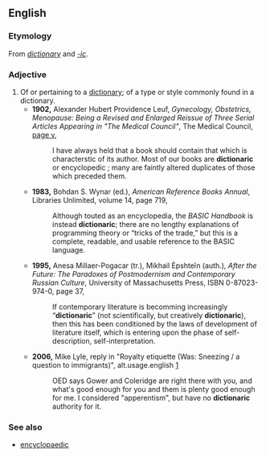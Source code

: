 ==English==

===Etymology===
From ''[[dictionary]]'' and ''[[-ic]]''.

===Adjective===
{{en-adj}}

# Of or pertaining to a [[dictionary]]; of a type or style commonly found in a dictionary. 
#*'''1902,''' Alexander Hubert Providence Leuf, ''Gynecology, Obstetrics, Menopause: Being a Revised and Enlarged Reissue of Three Serial Articles Appearing in "The Medical Council"'', The Medical Council, [http://books.google.com/books?id=yD6U_Dq8V_sC&amp;pg=PR5&amp;dq=%22dictionaric+or+encyclopedic%22 page v],
#*:I have always held that a book should contain that which is characterstic of its author. Most of our books are '''dictionaric''' or encyclopedic ;<!--[sic] semi-colon is preceded by a space--> many are faintly altered duplicates of those which preceded them.
#*'''1983,''' Bohdan S. Wynar (ed.), ''American Reference Books Annual'', Libraries Unlimited, volume 14, page 719,
#*:Although touted as an encyclopedia, the ''BASIC Handbook'' is instead '''dictionaric'''; there are no lengthy explanations of programming theory or “tricks of the trade,” but this is a complete, readable, and usable reference to the BASIC language.
#*'''1995,''' Anesa Millaer-Pogacar (tr.), Mikhail Ėpshteĭn (auth.), ''After the Future: The Paradoxes of Postmodernism and Contemporary Russian Culture'', University of Massachusetts Press, ISBN 0-87023-974-0, page 37,
#*:If contemporary literature is becomming increasingly “'''dictionaric'''” (not scientifically, but creatively '''dictionaric'''), then this has been conditioned by the laws of development of literature itself, which is entering upon the phase of self-description, self-interpretation.
#*'''2006,''' Mike Lyle, reply in "Royalty etiquette (Was: Sneezing / a question to immigrants)", alt.usage.english [http://groups.google.com/group/alt.usage.english/browse_thread/thread/995ee7ed7691ea80/283898e7d30e6e7d?lnk=st&q=dictionaric&rnum=11#283898e7d30e6e7d]
#*:OED says Gower and Coleridge are right there with you, and what's good enough for you and them is plenty good enough for me. I considered "apperentism", but have no '''dictionaric''' authority for it.

===See also===
*[[encyclopaedic]]